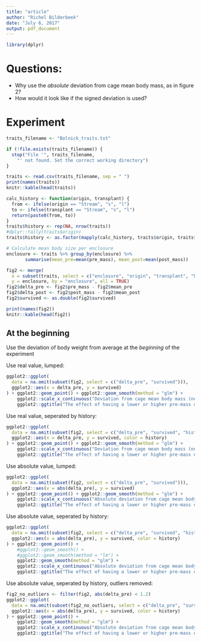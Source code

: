 ```yaml
---
title: "article"
author: "Richel Bilderbeek"
date: "July 6, 2017"
output: pdf_document
---
```


```r
library(dplyr)
```

# Questions:

  - Why use the *absolute* deviation from cage mean body mass, as in figure 2?
  - How would it look like if the signed deviation is used?

# Experiment 

```r
traits_filename <- "Bolnick_traits.txt"

if (!file.exists(traits_filename)) {
  stop("File '", traits_filename,
    "' not found. Set the correct working directory")
}

traits <- read.csv(traits_filename, sep = " ")
print(names(traits))
knitr::kable(head(traits))
```

```r
calc_history <- function(origin, transplant) {
  from <- ifelse(origin == "Stream", "s", "l")
  to <- ifelse(transplant == "Stream", "s", "l")
  return(paste0(from, to))
}
traits$history <- rep(NA, nrow(traits))
#dplyr::tally(traits$origin)
traits$history <- as.factor(mapply(calc_history, traits$origin, traits$transplant))

# Calculate mean body size per enclosure
enclosure <- traits %>% group_by(enclosure) %>%
       summarise(mean_pre=mean(pre_mass), mean_post=mean(post_mass))

fig2 <- merge(
  x = subset(traits, select = c("enclosure", "origin", "transplant", "history", "pre_mass", "post_mass", "survived")),
  y = enclosure, by = "enclosure", all = TRUE)
fig2$delta_pre <- fig2$pre_mass - fig2$mean_pre
fig2$delta_post <- fig2$post_mass - fig2$mean_post
fig2$survived <- as.double(fig2$survived)

print(names(fig2))
knitr::kable(head(fig2))
```

## At the beginning

Use the deviation of body weight from average at the *beginning* of the experiment

Use real value, lumped:

```r
ggplot2::ggplot(
  data = na.omit(subset(fig2, select = c("delta_pre", "survived"))),
  ggplot2::aes(x = delta_pre, y = survived)
) + ggplot2::geom_point() + ggplot2::geom_smooth(method = "glm") +
    ggplot2::scale_x_continuous("Deviation from cage mean body mass (negative if smaller than average)") +
    ggplot2::ggtitle("The effect of having a lower or higher pre-mass on survival")
```

Use real value, seperated by history:

```r
ggplot2::ggplot(
  data = na.omit(subset(fig2, select = c("delta_pre", "survived", "history"))),
  ggplot2::aes(x = delta_pre, y = survived, color = history)
) + ggplot2::geom_point() + ggplot2::geom_smooth(method = "glm") +
    ggplot2::scale_x_continuous("Deviation from cage mean body mass (negative if smaller than average)") +
    ggplot2::ggtitle("The effect of having a lower or higher pre-mass on survival")
```

Use absolute value, lumped:

```r
ggplot2::ggplot(
  data = na.omit(subset(fig2, select = c("delta_pre", "survived"))),
  ggplot2::aes(x = abs(delta_pre), y = survived)
) + ggplot2::geom_point() + ggplot2::geom_smooth(method = "glm") +
    ggplot2::scale_x_continuous("Absolute deviation from cage mean body mass") +
    ggplot2::ggtitle("The effect of having a lower or higher pre-mass on survival")
```

Use absolute value, seperated by history:

```r
ggplot2::ggplot(
  data = na.omit(subset(fig2, select = c("delta_pre", "survived", "history"))),
  ggplot2::aes(x = abs(delta_pre), y = survived, color = history)
) + ggplot2::geom_point() +
    #ggplot2::geom_smooth() +
    #ggplot2::geom_smooth(method = "lm") +
    ggplot2::geom_smooth(method = "glm") +
    ggplot2::scale_x_continuous("Absolute deviation from cage mean body mass") +
    ggplot2::ggtitle("The effect of having a lower or higher pre-mass on survival")
```

Use absolute value, seperated by history, outliers removed:

```r
fig2_no_outliers <- filter(fig2, abs(delta_pre) < 1.2)
ggplot2::ggplot(
  data = na.omit(subset(fig2_no_outliers, select = c("delta_pre", "survived", "history"))),
  ggplot2::aes(x = abs(delta_pre), y = survived, color = history)
) + ggplot2::geom_point() +
    ggplot2::geom_smooth(method = "glm") +
    ggplot2::scale_x_continuous("Absolute deviation from cage mean body mass") +
    ggplot2::ggtitle("The effect of having a lower or higher pre-mass on survival,\nwith outliers removed")
```
